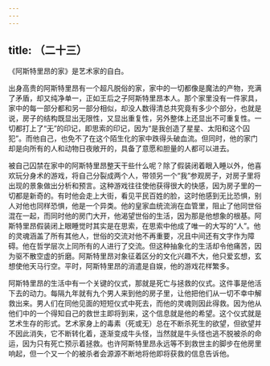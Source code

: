 ```yaml
---
---
---
```

title: （二十三）
---




《阿斯特里昂的家》是艺术家的自白。

出身高贵的阿斯特里昂有一个超凡脱俗的家，家中的一切都像是魔法的产物，充满了矛盾，却又纯净单一，正如王后之子阿斯特里昂本人。那个家里没有一件家具，家中的每一部分都和另一部分相似，却没人数得清总共究竟有多少个部分，也就是说，房子的结构既显出无限性，又显出重复性，另外整体上还显出不可重复性。一切都打上了“无”的印记，即思索的印记，因为“是我创造了星星、太阳和这个囚犯”。而他自己，也免不了在这个陌生化的家中跌得头破血流。但同时，他的家门却是向所有的人和动物日夜敞开的，具备了意愿和胆量的人都可以进去。

被自己囚禁在家中的阿斯特里昂整天干些什么呢？除了假装闭着眼入睡以外，他喜欢玩分身术的游戏，将自己分裂成两个人，带领另一个“我”参观房子，对房子里将出现的景象做出分析和预言。这种游戏往往使他获得很大的快感，因为房子里的一切都是新奇的。有时他会走上大街，看见平民百姓的脸，这时他感到无比恐惧，别人对他也同样恐惧，他是一个异类。他的皇家血统流淌在血管里，阻止了他同世俗混在一起，而同时他的房门大开，他渴望世俗的生活，因为那是他想象的根基。阿斯特里昂假装闭上眼睡觉时其实是在思索，在思索中他成了唯一的大写的“人”。他的灵魂涵盖了所有其他人，世俗的交流对他不再重要，况且中间还有文字作为障碍。他在哲学层次上同所有的人进行了交流。但这种抽象化的生活却令他痛苦，因为驱不散空虚的折磨。阿斯特里昂对象征着区分的文化兴趣不大，他只爱玄想，玄想使他天马行空。平时，阿斯特里昂的消遣是自娱，他的游戏花样繁多。

阿斯特里昂的生活中有一个关键的仪式，那就是死亡与拯救的仪式。这件事是他活下去的动力。每隔九年就有九个男人来到他的房子里，让他把他们从一切不幸中解救出来。男人们在同他见面的短短仪式中死去，而他的灵魂则因此得救。因为他从他们中的一个得知自己的救世主即将到来，这个信息就是他的希望。这个仪式就是艺术生存的形式。艺术家身上的毒素（死或无）总在不断杀死生的欲望，但欲望并不因此消失，它不断转化着，逐渐变成牛头怪，当然就是牛头怪也逃不脱被杀的命运，因为只有死亡预示着拯救。也许阿斯特里昂永远等不到救世主的脚步在他房里响起，但一个又一个的被杀者会源源不断地将他即将获救的信息告诉他。